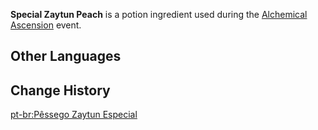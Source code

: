 {{Item Infobox
|id           = 9 <!-- AlchemySimCropExcelConfigData -->
|image        = Item Special Zaytun Peach.png
|type         = Potion Ingredients
|quality      = 4
|group        = Dexterity
|group_label  = Efficacy
|group_icon   = Alchemical Ascension Efficacy Dexterity.png
|description  = An alchemical ingredient modified specially for use by the Knights of Favonius's Alchemy shop in concocting potions. In Alchemy, it primarily provides a large amount of {{Color|BP|Dexterity}} efficacy.<br>Has the {{Color|BP|Relaxing}} characteristic, which will appear in potions under certain conditions.
|source1      = [[Alchemical Ascension]] - Alchemy Level 11
|event        = Alchemical Ascension
}}
'''Special Zaytun Peach''' is a potion ingredient used during the [[Alchemical Ascension]] event.

==Other Languages==
{{Other Languages|default_hidden=1
|en      = Special Zaytun Peach
|zhs     = 特别的墩墩桃
|zhs_rm  = 
|zht     = 特別的墩墩桃
|zht_rm  = 
|ja      = 特別なザイトゥン桃
|ja_rm   = Tokubetsu-na Zaitun Tou
|ko      = 특별한 뚠뚠 복숭아
|ko_rm   = 
|es      = Duraznoliva especial
|fr      = Pêche zaytun spéciale
|ru      = Особый персик зайтун
|th      = Zaytun Peach พิเศษ
|th_rm   = 
|vi      = Đào Zaytun Đặc Biệt
|de      = Besonderer Zaytun-Pfirsich
|id      = Zaytun Peach Khusus
|pt      = Pêssego Zaytun Especial
|tr      = Özel Zaytun Şeftalisi
|it      = Pesca di Zaytun speciale
}}

==Change History==
{{Change History|4.5}}

[[pt-br:Pêssego Zaytun Especial]]